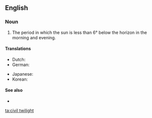 ==English==

===Noun===
{{en-noun|-|head=[[civil]] [[twilight]]}}

# The period in which the sun is less than 6° below the horizon in the morning and evening.

====Translations====
{{trans-top|period in which the sun is less than 6° below the horizon}}
* Dutch: {{t|nl|burgerlijke schemering|f}}
* German: {{t|de|bürgerliche Dämmerung|f}}
{{trans-mid}}
* Japanese: {{t|ja|市民薄明|tr=[[しみんうすあかり]], shiminusuakai}}
* Korean: {{t|ko|시민박명|tr=siminbangmyeong}}
{{trans-bottom}}

====See also====
* {{pedialite|Twilight}}

[[ta:civil twilight]]